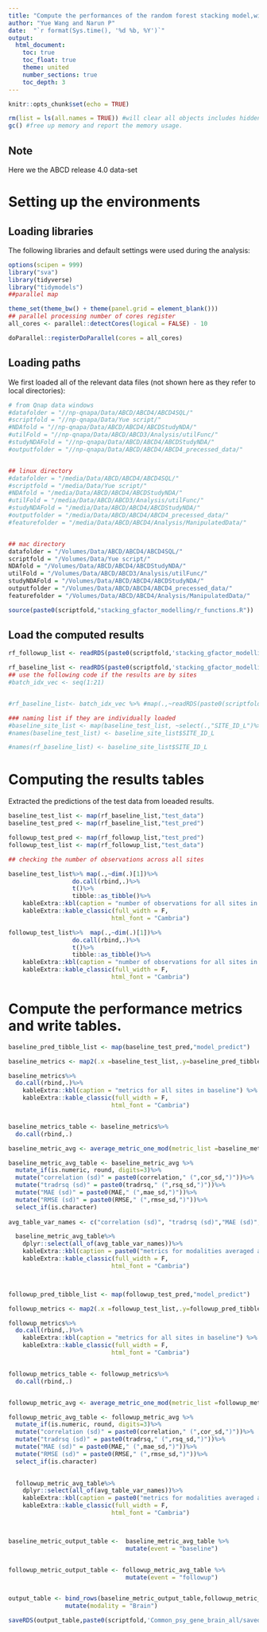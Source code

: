 ```yaml
---
title: "Compute the performances of the random forest stacking model,with all the elastic net predictions from all sets of brain features"
author: "Yue Wang and Narun P"
date:  "`r format(Sys.time(), '%d %b, %Y')`"
output: 
  html_document:
    toc: true
    toc_float: true
    theme: united
    number_sections: true
    toc_depth: 3
---
```


```r
knitr::opts_chunk$set(echo = TRUE)
```


```r
rm(list = ls(all.names = TRUE)) #will clear all objects includes hidden objects.
gc() #free up memory and report the memory usage.
```

## Note
Here we the ABCD release 4.0 data-set

# Setting up the environments

## Loading libraries
The following libraries and default settings were used during the analysis:


```r
options(scipen = 999)
library("sva")
library(tidyverse)
library("tidymodels")
##parallel map

theme_set(theme_bw() + theme(panel.grid = element_blank()))
## parallel processing number of cores register
all_cores <- parallel::detectCores(logical = FALSE) - 10

doParallel::registerDoParallel(cores = all_cores)

```

## Loading paths

We first loaded all of the relevant data files (not shown here as they refer to local directories):

```r
# from Qnap data windows
#datafolder = "//np-qnapa/Data/ABCD/ABCD4/ABCD4SQL/"
#scriptfold = "//np-qnapa/Data/Yue script/"
#NDAfold = "//np-qnapa/Data/ABCD/ABCD4/ABCDStudyNDA/"
#utilFold = "//np-qnapa/Data/ABCD/ABCD3/Analysis/utilFunc/"
#studyNDAFold = "//np-qnapa/Data/ABCD/ABCD4/ABCDStudyNDA/"
#outputfolder = "//np-qnapa/Data/ABCD/ABCD4/ABCD4_precessed_data/"


## linux directory
#datafolder = "/media/Data/ABCD/ABCD4/ABCD4SQL/"
#scriptfold = "/media/Data/Yue script/"
#NDAfold = "/media/Data/ABCD/ABCD4/ABCDStudyNDA/"
#utilFold = "/media/Data/ABCD/ABCD3/Analysis/utilFunc/"
#studyNDAFold = "/media/Data/ABCD/ABCD4/ABCDStudyNDA/"
#outputfolder = "/media/Data/ABCD/ABCD4/ABCD4_precessed_data/"
#featurefolder = "/media/Data/ABCD/ABCD4/Analysis/ManipulatedData/"


## mac directory
datafolder = "/Volumes/Data/ABCD/ABCD4/ABCD4SQL/"
scriptfold = "/Volumes/Data/Yue script/"
NDAfold = "/Volumes/Data/ABCD/ABCD4/ABCDStudyNDA/"
utilFold = "/Volumes/Data/ABCD/ABCD3/Analysis/utilFunc/"
studyNDAFold = "/Volumes/Data/ABCD/ABCD4/ABCDStudyNDA/"
outputfolder = "/Volumes/Data/ABCD/ABCD4/ABCD4_precessed_data/"
featurefolder = "/Volumes/Data/ABCD/ABCD4/Analysis/ManipulatedData/"

source(paste0(scriptfold,"stacking_gfactor_modelling/r_functions.R"))


```

## Load the computed results


```r

rf_followup_list <- readRDS(paste0(scriptfold,'stacking_gfactor_modelling/collect_random_forest_results/random_forest_followup_results.RDS'))

rf_baseline_list <- readRDS(paste0(scriptfold,'stacking_gfactor_modelling/collect_random_forest_results/random_forest_baseline_results.RDS'))
## use the following code if the results are by sites
#batch_idx_vec <- seq(1:21)


#rf_baseline_list<- batch_idx_vec %>% #map(.,~readRDS(paste0(scriptfold,'stacking_gfactor_modelling/random_forest_results/random_forest_baseline.',.,'.RDS')))

### naming list if they are individually loaded
#baseline_site_list <- map(baseline_test_list, ~select(.,"SITE_ID_L")%>% unique())%>% do.call(rbind,.)
#names(baseline_test_list) <- baseline_site_list$SITE_ID_L

#names(rf_baseline_list) <- baseline_site_list$SITE_ID_L
```

# Computing the results tables


Extracted the predictions of the test data from loeaded results.

```r
baseline_test_list <- map(rf_baseline_list,"test_data")
baseline_test_pred <- map(rf_baseline_list,"test_pred")

followup_test_pred <- map(rf_followup_list,"test_pred")
followup_test_list <- map(rf_followup_list,"test_data")

## checking the number of observations across all sites

baseline_test_list%>% map(.,~dim(.)[1])%>% 
                  do.call(rbind,.)%>% 
                  t()%>%
                  tibble::as_tibble()%>%
    kableExtra::kbl(caption = "number of observations for all sites in baseline") %>%
    kableExtra::kable_classic(full_width = F, 
                             html_font = "Cambria")

followup_test_list%>%  map(.,~dim(.)[1])%>% 
                  do.call(rbind,.)%>% 
                  t()%>%
                  tibble::as_tibble()%>%
    kableExtra::kbl(caption = "number of observations for all sites in followup") %>%
    kableExtra::kable_classic(full_width = F, 
                             html_font = "Cambria")

```

# Compute the performance metrics and write tables.

```r
baseline_pred_tibble_list <- map(baseline_test_pred,"model_predict")

baseline_metrics <- map2(.x =baseline_test_list,.y=baseline_pred_tibble_list,~metric_compute_site(data_input = .y, site_input = .x))

baseline_metrics%>% 
  do.call(rbind,.)%>%
    kableExtra::kbl(caption = "metrics for all sites in baseline") %>%
    kableExtra::kable_classic(full_width = F, 
                             html_font = "Cambria")


baseline_metrics_table <- baseline_metrics%>% 
  do.call(rbind,.)

baseline_metric_avg <- average_metric_one_mod(metric_list =baseline_metrics_table)

baseline_metric_avg_table <- baseline_metric_avg %>%
  mutate_if(is.numeric, round, digits=3)%>%
  mutate("correlation (sd)" = paste0(correlation," (",cor_sd,")"))%>%
  mutate("tradrsq (sd)" = paste0(tradrsq," (",rsq_sd,")"))%>%
  mutate("MAE (sd)" = paste0(MAE," (",mae_sd,")"))%>%
  mutate("RMSE (sd)" = paste0(RMSE," (",rmse_sd,")"))%>%
  select_if(is.character)
  
avg_table_var_names <- c("correlation (sd)", "tradrsq (sd)","MAE (sd)","RMSE (sd)"  )

  baseline_metric_avg_table%>%
    dplyr::select(all_of(avg_table_var_names))%>%
    kableExtra::kbl(caption = paste0("metrics for modalities averaged across sites in baseline")) %>%
    kableExtra::kable_classic(full_width = F, 
                             html_font = "Cambria")




```


```r
followup_pred_tibble_list <- map(followup_test_pred,"model_predict")

followup_metrics <- map2(.x =followup_test_list,.y=followup_pred_tibble_list,~metric_compute_site(data_input = .y, site_input = .x))

followup_metrics%>% 
  do.call(rbind,.)%>%
    kableExtra::kbl(caption = "metrics for all sites in baseline") %>%
    kableExtra::kable_classic(full_width = F, 
                             html_font = "Cambria")


followup_metrics_table <- followup_metrics%>% 
  do.call(rbind,.)


followup_metric_avg <- average_metric_one_mod(metric_list =followup_metrics_table)

followup_metric_avg_table <- followup_metric_avg %>%
  mutate_if(is.numeric, round, digits=3)%>%
  mutate("correlation (sd)" = paste0(correlation," (",cor_sd,")"))%>%
  mutate("tradrsq (sd)" = paste0(tradrsq," (",rsq_sd,")"))%>%
  mutate("MAE (sd)" = paste0(MAE," (",mae_sd,")"))%>%
  mutate("RMSE (sd)" = paste0(RMSE," (",rmse_sd,")"))%>%
  select_if(is.character)
  

  followup_metric_avg_table%>%
    dplyr::select(all_of(avg_table_var_names))%>%
    kableExtra::kbl(caption = paste0("metrics for modalities averaged across sites in followup")) %>%
    kableExtra::kable_classic(full_width = F, 
                             html_font = "Cambria")




```


```r


baseline_metric_output_table <-  baseline_metric_avg_table %>%
                                 mutate(event = "baseline")


followup_metric_output_table <- followup_metric_avg_table %>% 
                                 mutate(event = "followup")


output_table <- bind_rows(baseline_metric_output_table,followup_metric_output_table)%>%
                mutate(modality = "Brain")
```


```r

saveRDS(output_table,paste0(scriptfold,'Common_psy_gene_brain_all/saved_outputs/performance_metrics/brain_performance_metric', '.RData'))

```